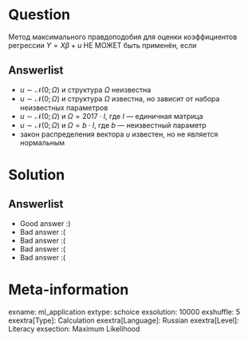 Question
========
Метод максимального правдоподобия для оценки коэффициентов регрессии $Y = X\beta  + u$ НЕ МОЖЕТ быть применён, если

Answerlist
----------
*  $u \sim \mathcal{N}(0; \Omega)$ и структура $\Omega$ неизвестна
*  $u \sim \mathcal{N}(0; \Omega)$ и структура $\Omega$ известна, но зависит от набора неизвестных параметров
*  $u \sim \mathcal{N}(0; \Omega)$ и $\Omega = 2017 \cdot I$, где $I$ — единичная матрица
*  $u \sim \mathcal{N}(0; \Omega)$ и  $\Omega =  b \cdot I$, где $b$ — неизвестный параметр
*  закон  распределения вектора $u$ известен, но не является нормальным

Solution
========

Answerlist
----------
*  Good answer :)
*  Bad answer :(
*  Bad answer :(
*  Bad answer :(
*  Bad answer :(

Meta-information
================
exname: ml_application
extype: schoice
exsolution: 10000
exshuffle: 5
exextra[Type]: Calculation
exextra[Language]: Russian
exextra[Level]: Literacy
exsection: Maximum Likelihood
